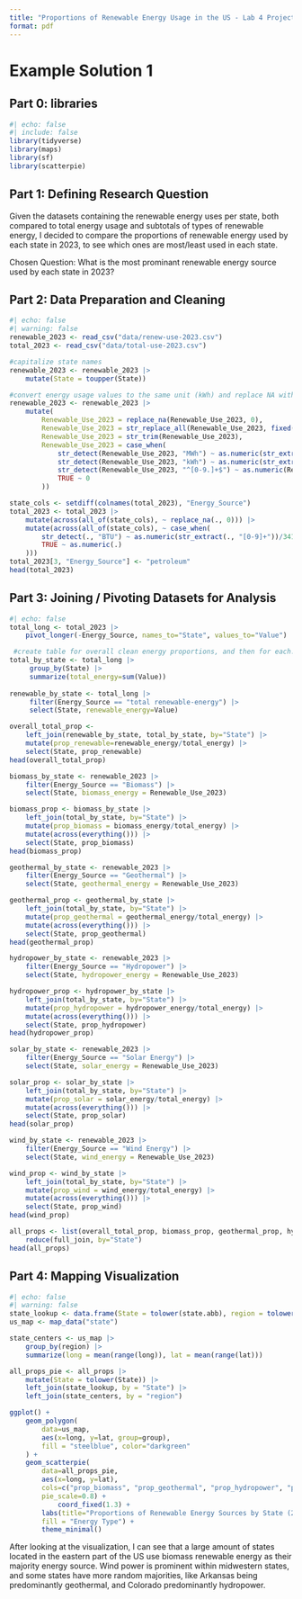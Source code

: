 ```yaml
---
title: "Proportions of Renewable Energy Usage in the US - Lab 4 Project Report"
format: pdf
---
```


# Example Solution 1

## **Part 0: libraries**

```r
#| echo: false
#| include: false
library(tidyverse)
library(maps)
library(sf)
library(scatterpie)
```

## **Part 1:** **Defining Research Question**

Given the datasets containing the renewable energy uses per state, both compared to total energy usage and subtotals of types of renewable energy, I decided to compare the proportions of renewable energy used by each state in 2023, to see which ones are most/least used in each state. 

Chosen Question: What is the most prominant renewable energy source used by each state in 2023?

## **Part 2: Data Preparation and Cleaning**

```r
#| echo: false
#| warning: false
renewable_2023 <- read_csv("data/renew-use-2023.csv")
total_2023 <- read_csv("data/total-use-2023.csv")

#capitalize state names
renewable_2023 <- renewable_2023 |>
    mutate(State = toupper(State))

#convert energy usage values to the same unit (kWh) and replace NA with 0
renewable_2023 <- renewable_2023 |>
    mutate( 
        Renewable_Use_2023 = replace_na(Renewable_Use_2023, 0), 
        Renewable_Use_2023 = str_replace_all(Renewable_Use_2023, fixed("\u00A0"), " "), 
        Renewable_Use_2023 = str_trim(Renewable_Use_2023), 
        Renewable_Use_2023 = case_when(
            str_detect(Renewable_Use_2023, "MWh") ~ as.numeric(str_extract(Renewable_Use_2023, "[0-9.]+")) * 1000, 
            str_detect(Renewable_Use_2023, "kWh") ~ as.numeric(str_extract(Renewable_Use_2023, "[0-9.]+")),
            str_detect(Renewable_Use_2023, "^[0-9.]+$") ~ as.numeric(Renewable_Use_2023), 
            TRUE ~ 0
        ))

state_cols <- setdiff(colnames(total_2023), "Energy_Source")
total_2023 <- total_2023 |>
    mutate(across(all_of(state_cols), ~ replace_na(., 0))) |>
    mutate(across(all_of(state_cols), ~ case_when(
        str_detect(., "BTU") ~ as.numeric(str_extract(., "[0-9]+"))/3412.142, 
        TRUE ~ as.numeric(.)
    ))) 
total_2023[3, "Energy_Source"] <- "petroleum"
head(total_2023)
```

## **Part 3: Joining / Pivoting Datasets for Analysis**

```r
#| echo: false
total_long <- total_2023 |>
    pivot_longer(-Energy_Source, names_to="State", values_to="Value")

 #create table for overall clean energy proportions, and then for each: Biomass, Geothermal, Hydropower, Solar energy, and wind energy
total_by_state <- total_long |>
     group_by(State) |>
     summarize(total_energy=sum(Value))
     
renewable_by_state <- total_long |>
     filter(Energy_Source == "total renewable-energy") |>
     select(State, renewable_energy=Value)

overall_total_prop <-
    left_join(renewable_by_state, total_by_state, by="State") |>
    mutate(prop_renewable=renewable_energy/total_energy) |>
    select(State, prop_renewable)
head(overall_total_prop)

biomass_by_state <- renewable_2023 |>
    filter(Energy_Source == "Biomass") |>
    select(State, biomass_energy = Renewable_Use_2023)

biomass_prop <- biomass_by_state |>
    left_join(total_by_state, by="State") |>
    mutate(prop_biomass = biomass_energy/total_energy) |>
    mutate(across(everything())) |>
    select(State, prop_biomass)
head(biomass_prop)

geothermal_by_state <- renewable_2023 |>
    filter(Energy_Source == "Geothermal") |>
    select(State, geothermal_energy = Renewable_Use_2023)

geothermal_prop <- geothermal_by_state |>
    left_join(total_by_state, by="State") |>
    mutate(prop_geothermal = geothermal_energy/total_energy) |>
    mutate(across(everything())) |>
    select(State, prop_geothermal)
head(geothermal_prop)

hydropower_by_state <- renewable_2023 |>
    filter(Energy_Source == "Hydropower") |>
    select(State, hydropower_energy = Renewable_Use_2023)

hydropower_prop <- hydropower_by_state |>
    left_join(total_by_state, by="State") |>
    mutate(prop_hydropower = hydropower_energy/total_energy) |>
    mutate(across(everything())) |>
    select(State, prop_hydropower)
head(hydropower_prop)

solar_by_state <- renewable_2023 |>
    filter(Energy_Source == "Solar Energy") |>
    select(State, solar_energy = Renewable_Use_2023)

solar_prop <- solar_by_state |>
    left_join(total_by_state, by="State") |>
    mutate(prop_solar = solar_energy/total_energy) |>
    mutate(across(everything())) |>
    select(State, prop_solar)
head(solar_prop)

wind_by_state <- renewable_2023 |>
    filter(Energy_Source == "Wind Energy") |>
    select(State, wind_energy = Renewable_Use_2023)

wind_prop <- wind_by_state |>
    left_join(total_by_state, by="State") |>
    mutate(prop_wind = wind_energy/total_energy) |>
    mutate(across(everything())) |>
    select(State, prop_wind)
head(wind_prop)

all_props <- list(overall_total_prop, biomass_prop, geothermal_prop, hydropower_prop, solar_prop, wind_prop) |>
    reduce(full_join, by="State")
head(all_props)
```

## **Part 4: Mapping Visualization**

```r
#| echo: false
#| warning: false
state_lookup <- data.frame(State = tolower(state.abb), region = tolower(state.name))
us_map <- map_data("state") 

state_centers <- us_map |>
    group_by(region) |>
    summarize(long = mean(range(long)), lat = mean(range(lat)))

all_props_pie <- all_props |>
    mutate(State = tolower(State)) |>
    left_join(state_lookup, by = "State") |>
    left_join(state_centers, by = "region")

ggplot() +
    geom_polygon(
        data=us_map, 
        aes(x=long, y=lat, group=group), 
        fill = "steelblue", color="darkgreen"
    ) +
    geom_scatterpie(
        data=all_props_pie, 
        aes(x=long, y=lat), 
        cols=c("prop_biomass", "prop_geothermal", "prop_hydropower", "prop_solar", "prop_wind"), 
        pie_scale=0.8) +
            coord_fixed(1.3) +
        labs(title="Proportions of Renewable Energy Sources by State (2023)",
        fill = "Energy Type") +
        theme_minimal()


```


After looking at the visualization, I can see that a large amount of states located in the eastern part of the US use biomass renewable energy as their majority energy source. Wind power is prominent within midwestern states, and some states have more random majorities, like Arkansas being predominantly geothermal, and Colorado predominantly hydropower. 